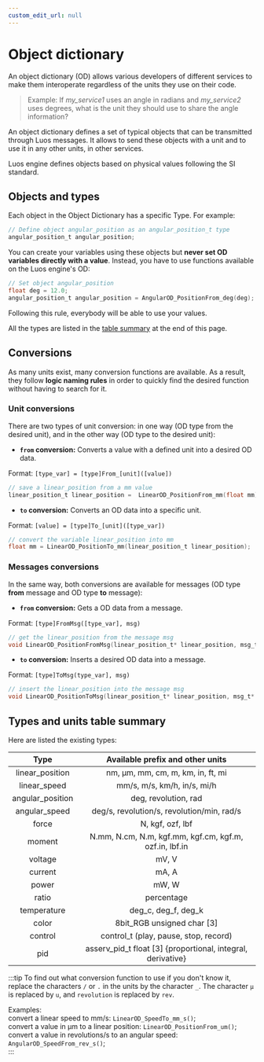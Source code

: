 ```yaml
---
custom_edit_url: null
---
```


# Object dictionary

An object dictionary (OD) allows various developers of different services to make them interoperate regardless of the units they use on their code.

> Example: If _my_service1_ uses an angle in radians and _my_service2_ uses degrees, what is the unit they should use to share the angle information?

An object dictionary defines a set of typical objects that can be transmitted through Luos messages. It allows to send these objects with a unit and to use it in any other units, in other services.

Luos engine defines objects based on physical values following the SI standard.

## Objects and types

Each object in the Object Dictionary has a specific Type. For example:

```c
// Define object angular_position as an angular_position_t type
angular_position_t angular_position;
```

You can create your variables using these objects but **never set OD variables directly with a value**. Instead, you have to use functions available on the Luos engine's OD:

```c
// Set object angular_position
float deg = 12.0;
angular_position_t angular_position = AngularOD_PositionFrom_deg(deg);
```

Following this rule, everybody will be able to use your values.

All the types are listed in the [table summary](#types-and-units-table-summary) at the end of this page.

## Conversions

As many units exist, many conversion functions are available. As a result, they follow **logic naming rules** in order to quickly find the desired function without having to search for it.

### Unit conversions

There are two types of unit conversion: in one way (OD type from the desired unit), and in the other way (OD type to the desired unit):

- **`from` conversion:** Converts a value with a defined unit into a desired OD data.

Format: `[type_var] = [type]From_[unit]([value])`

```c
// save a linear_position from a mm value
linear_position_t linear_position =  LinearOD_PositionFrom_mm(float mm);
```

- **`to` conversion:** Converts an OD data into a specific unit.

Format: `[value] = [type]To_[unit]([type_var])`

```c
// convert the variable linear_position into mm
float mm = LinearOD_PositionTo_mm(linear_position_t linear_position);
```

### Messages conversions

In the same way, both conversions are available for messages (OD type **from** message and OD type **to** message):

- **`from` conversion:** Gets a OD data from a message.

Format: `[type]FromMsg([type_var], msg)`

```c
// get the linear_position from the message msg
void LinearOD_PositionFromMsg(linear_position_t* linear_position, msg_t* msg);
```

- **`to` conversion:** Inserts a desired OD data into a message.

Format: `[type]ToMsg(type_var], msg)`

```c
// insert the linear_position into the message msg
void LinearOD_PositionToMsg(linear_position_t* linear_position, msg_t* msg);
```

## Types and units table summary

Here are listed the existing types:

|       Type       |               Available prefix and other units                |
| :--------------: | :-----------------------------------------------------------: |
| linear_position  |             nm, &mu;m, mm, cm, m, km, in, ft, mi              |
|   linear_speed   |                  mm/s, m/s, km/h, in/s, mi/h                  |
| angular_position |                     deg, revolution, rad                      |
|  angular_speed   |          deg/s, revolution/s, revolution/min, rad/s           |
|      force       |                       N, kgf, ozf, lbf                        |
|      moment      |    N.mm, N.cm, N.m, kgf.mm, kgf.cm, kgf.m, ozf.in, lbf.in     |
|     voltage      |                             mV, V                             |
|     current      |                             mA, A                             |
|      power       |                             mW, W                             |
|      ratio       |                          percentage                           |
|   temperature    |                      deg_c, deg_f, deg_k                      |
|      color       |                 8bit_RGB unsigned char \[3\]                  |
|     control      |             control_t (play, pause, stop, record)             |
|       pid        | asserv_pid_t float \[3\] {proportional, integral, derivative} |

:::tip
To find out what conversion function to use if you don't know it, replace the characters `/` or `.` in the units by the character `_`. The character `µ` is replaced by `u`, and `revolution` is replaced by `rev`.

Examples:<br/>
convert a linear speed to mm/s: `LinearOD_SpeedTo_mm_s()`;<br/>
convert a value in &mu;m to a linear position: `LinearOD_PositionFrom_um()`;<br/>
convert a value in revolutions/s to an angular speed: `AngularOD_SpeedFrom_rev_s()`;<br/>
:::
